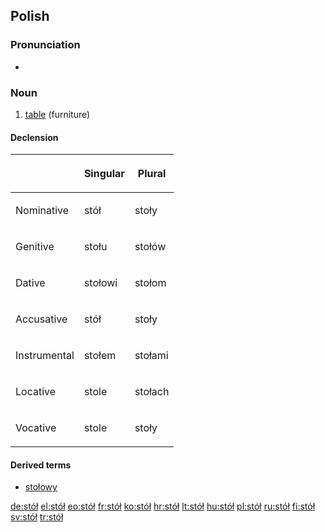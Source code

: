 ==Polish==

===Pronunciation===
* {{audio|Pl-stół.ogg|audio}}

===Noun===
{{infl|pl|noun|g=m}}

# [[table]] (furniture)

====Declension====
{| border="1"
|-
!
! Singular
! Plural
|-
! Nominative
| stół
| stoły
|-
! Genitive
| stołu
| stołów
|-
! Dative
| stołowi
| stołom
|-
! Accusative
| stół
| stoły
|-
! Instrumental
| stołem
| stołami
|-
! Locative
| stole
| stołach
|-
! Vocative
| stole
| stoły
|}

====Derived terms====
* [[stołowy]]

[[de:stół]]
[[el:stół]]
[[eo:stół]]
[[fr:stół]]
[[ko:stół]]
[[hr:stół]]
[[lt:stół]]
[[hu:stół]]
[[pl:stół]]
[[ru:stół]]
[[fi:stół]]
[[sv:stół]]
[[tr:stół]]